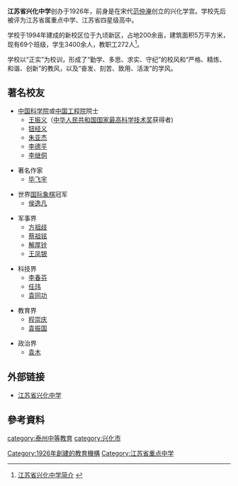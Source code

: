 {{Infobox School
| name =江苏省兴化中学
| other_name =Xinghua High School of Jiangsu Province
| image =
| motto =正实
| established =1926年
| type =公立全日制完全中学
| founder = [[范仲淹|范仲淹]]
| principal =曹伯高
| faculty =272人<sup>截至2010年4月</sup>
| students =3400余人<sup>截至2010年4月</sup>
| address =[[江苏省|江苏省]][[泰州市|泰州市]][[兴化市|兴化市]]
| website =[http://www.xhedu.com/index.asp/ 江苏省兴化中学网站]
}}

'''江苏省兴化中学'''创办于1926年，前身是在宋代[[范仲淹|范仲淹]]创立的兴化学宫。学校先后被评为江苏省属重点中学、江苏省四星级高中。

学校于1994年建成的新校区位于九顷新区，占地200余亩，建筑面积5万平方米，现有69个班级，学生3400余人，教职工272人<ref>[http://www.xhedu.com/BNXZ/ShowArticle.asp?ArticleID=1064 江苏省兴化中学简介] {{webarchive|url=https://web.archive.org/web/20140413143620/http://www.xhedu.com/BNXZ/ShowArticle.asp?ArticleID=1064 |date=2014-04-13 }}</ref>。

学校以“正实”为校训，形成了“勤学、多思、求实、守纪”的校风和“严格、精炼、和谐、创新”的教风，以及“奋发、刻苦、致用、活泼”的学风。

==著名校友==
*[[中国科学院|中国科学院]]或[[中国工程院|中国工程院]]院士
**[[王振义|王振义]]（[[中华人民共和国国家最高科学技术奖|中华人民共和国国家最高科学技术奖]]获得者)
**[[钮经义|钮经义]]
**[[朱亚杰|朱亚杰]]
**[[李德平|李德平]]
**[[李继侗|李继侗]]

*著名作家
**[[毕飞宇|毕飞宇]]

*世界[[国际象棋|国际象棋]]冠军
**[[侯逸凡|侯逸凡]]

*军事界
**[[方祖歧|方祖歧]]
**[[蔡祖铭|蔡祖铭]]
**[[解厚铨|解厚铨]]
**[[王凤银|王凤银]]

*科技界
**[[李春芬|李春芬]]
**[[任玮|任玮]]
**[[袁同功|袁同功]]

*教育界
**[[程崇庆|程崇庆]]
**[[袁振国|袁振国]]

*政治界
**[[袁木|袁木]]

==外部链接==
*[https://web.archive.org/web/20140413144038/http://www.xhedu.com/index.asp 江苏省兴化中学]{{zh}}

==參考資料==
{{reflist}}

{{seni-stub}}
{{江苏省四星级高中}}
[[category:泰州中等教育|category:泰州中等教育]]
[[Category:1926年創建的教育機構|Category:1926年創建的教育機構]]
[[Category:江苏省重点中学|Category:江苏省重点中学]]
[[category:兴化市|category:兴化市]]
